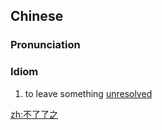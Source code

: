 ==Chinese==
{{zh-forms|type=211|2=to end; to finish|3=it|lit=to end it unresolved}}

===Pronunciation===
{{zh-pron
|m=不liǎoliǎozhī
|c=bat1 liu5 liu5 zi1
|cat=cy
}}

===Idiom===
{{zh-idiom}}

# to leave something [[unresolved]]
#: {{zh-x|他 本來 請 我 旅遊，但 後來 就 '''不了{liǎo}了{liǎo}之''' 了。|He had invited me to go travelling with him, but the idea '''came to nothing'''.}}

[[zh:不了了之]]